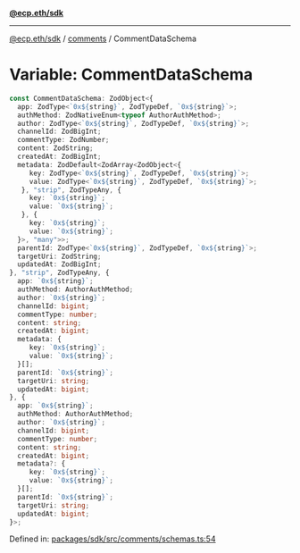 [**@ecp.eth/sdk**](../../index.mdx)

***

[@ecp.eth/sdk](/sdk-reference/index.mdx) / [comments](/sdk-reference/comments/index.mdx) / CommentDataSchema

# Variable: CommentDataSchema

```ts
const CommentDataSchema: ZodObject<{
  app: ZodType<`0x${string}`, ZodTypeDef, `0x${string}`>;
  authMethod: ZodNativeEnum<typeof AuthorAuthMethod>;
  author: ZodType<`0x${string}`, ZodTypeDef, `0x${string}`>;
  channelId: ZodBigInt;
  commentType: ZodNumber;
  content: ZodString;
  createdAt: ZodBigInt;
  metadata: ZodDefault<ZodArray<ZodObject<{
     key: ZodType<`0x${string}`, ZodTypeDef, `0x${string}`>;
     value: ZodType<`0x${string}`, ZodTypeDef, `0x${string}`>;
   }, "strip", ZodTypeAny, {
     key: `0x${string}`;
     value: `0x${string}`;
   }, {
     key: `0x${string}`;
     value: `0x${string}`;
  }>, "many">>;
  parentId: ZodType<`0x${string}`, ZodTypeDef, `0x${string}`>;
  targetUri: ZodString;
  updatedAt: ZodBigInt;
}, "strip", ZodTypeAny, {
  app: `0x${string}`;
  authMethod: AuthorAuthMethod;
  author: `0x${string}`;
  channelId: bigint;
  commentType: number;
  content: string;
  createdAt: bigint;
  metadata: {
     key: `0x${string}`;
     value: `0x${string}`;
  }[];
  parentId: `0x${string}`;
  targetUri: string;
  updatedAt: bigint;
}, {
  app: `0x${string}`;
  authMethod: AuthorAuthMethod;
  author: `0x${string}`;
  channelId: bigint;
  commentType: number;
  content: string;
  createdAt: bigint;
  metadata?: {
     key: `0x${string}`;
     value: `0x${string}`;
  }[];
  parentId: `0x${string}`;
  targetUri: string;
  updatedAt: bigint;
}>;
```

Defined in: [packages/sdk/src/comments/schemas.ts:54](https://github.com/ecp-eth/comments-monorepo/blob/main/packages/sdk/src/comments/schemas.ts#L54)
